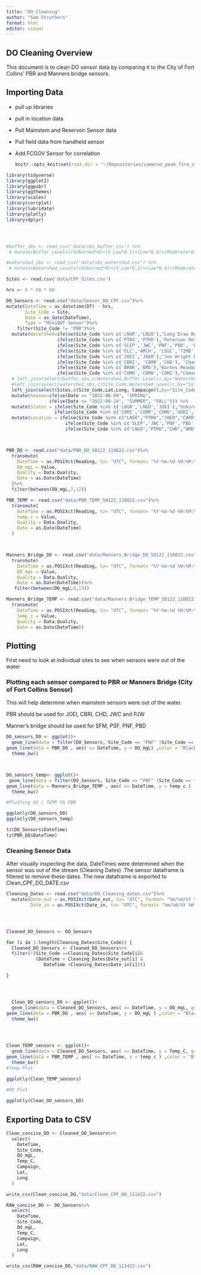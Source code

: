 ```yaml
---
title: "DO_Cleaning"
author: "Sam Struthers"
format: html
editor: visual
---
```


## DO Cleaning Overview

This document is to clean DO sensor data by comparing it to the City of Fort Collins' PBR and Manners bridge sensors.

## Importing Data

-   pull up libraries

-   pull in location data

-   Pull Mainstem and Reservoir Sensor data

-   Pull field data from handheld sensor

-   Add FCGOV Sensor for correlation

    ```r

    knitr::opts_knit$set(root.dir = "~/Repositories/cameron_peak_fire_study")

    ```

```r

library(tidyverse)
library(ggplot2)
library(ggpubr)
library(ggthemes)
library(scales)
library(corrplot)
library(lubridate)
library(plotly)
library(dplyr)




#buffer_sbs <- read_csv('data/sbs_buffer.csv') %>%
 # mutate(Buffer_Level=((Unburned*0)+(V_Low*0.1)+(Low*0.4)+(Moderate*0.7)+(High*1))/(Unburned+V_Low+Low+Moderate+High))

#watershed_sbs <- read_csv('data/sbs_watershed.csv') %>%
 # mutate(Watershed_Level=((Unburned*0)+(V_Low*0.1)+(Low*0.4)+(Moderate*0.7)+(High*1))/(Unburned+V_Low+Low+Moderate+High)) %>% rename(Site_Code=SITE_CODE)

Sites <- read.csv('data/CPF_Sites.csv')

hrs <- 6 * 60 * 60

DO_Sensors <- read.csv("data/Sensor_DO_CPF.csv")%>% 
mutate(DateTime = as_datetime(DT) - hrs,
       Site_Code = Site, 
       Date = as_date(DateTime),
       Type = "MiniDOT Sensor")%>%
    filter(Site_Code != "PBR")%>%
  mutate(Watershed=ifelse(Site_Code %in% c('LNGR','LNGO'),"Long Draw Reservoir",
                   ifelse(Site_Code %in% c('PTRO','PTRR'),'Peterson Reservoir',
                   ifelse(Site_Code %in% c('SLEP','JWC','PNF','PBD', 'PJW','PBR', 'SFM','PSF' ),'CLP Mainstem Canyon',
                   ifelse(Site_Code %in% c('ELC','ARCH', 'LEGC','TIMB' ),'CLP Mainstem Fort Collins',
                   ifelse(Site_Code %in% c('JOEI','JOER'),"Joe Wright Reservoir",
                   ifelse(Site_Code %in% c('CBRI', 'CBRR','CHD'), "Chambers Reservoir",
                   ifelse(Site_Code %in% c('BRNR','BMD'),"Barnes Meadow Reservoir",
                   ifelse(Site_Code %in% c('COMR','COMO','COMI'),"Comanche Reservoir","Hourglass Reservoir"))))))))) %>%
  # left_join(select(buffer_sbs,c(Watershed,Buffer_Level)),by="Watershed") %>%
  #left_join(select(watershed_sbs,c(Site_Code,Watershed_Level)),by="Site_Code") %>%
  left_join(select(Sites,c(Site_Code,Lat,Long, Campaign)),by="Site_Code") %>%
  mutate(Season=ifelse(Date <= "2022-06-09", "SPRING",
                ifelse(Date <= "2022-09-24", "SUMMER", "FALL"))) %>%
  mutate(Status = ifelse(Site_Code %in% c('LNGR','LNGO','JOEI'),"Unburned",
                  ifelse(Site_Code %in% c('COMI','COMR','COMO','HORI','HORR','HORO','PTRR','PTRO','CBRR','CHD','BRNR','BMD'), "Burned",                                                                                                            "Partially Burned"))) %>%
  mutate(Location = ifelse(Site_Code %in% c("LNGR","PTRR","JOER","CBRR","BRNR","COMR","HORR"),"Reservoir",
                      ifelse(Site_Code %in% c('SLEP','JWC','PNF','PBD', 'PJW','PBR', 'SFM','PSF' ), 'Mainstem',
                      ifelse(Site_Code %in% c("LNGO","PTRO","CHD","BMD","HORO","COMO"),"Outflow","Inflow"))))



PBR_DO <- read.csv("data/PBR_DO_50122_110822.csv")%>%
  transmute(
    DateTime = as.POSIXct(Reading, tz= "UTC", format= "%Y-%m-%d %H:%M:%S"),
    DO_mgL = Value,
    Quality = Data.Quality, 
    Date = as.Date(DateTime)
  )%>%
  filter(between(DO_mgL,7,12))

PBR_TEMP <- read.csv("data/PBR_TEMP_50122_110822.csv")%>%
  transmute(
    DateTime = as.POSIXct(Reading, tz= "UTC", format= "%Y-%m-%d %H:%M:%S"),
    temp_c = Value,
    Quality = Data.Quality, 
    Date = as.Date(DateTime)
  )



Manners_Bridge_DO <- read.csv("data/Manners_Bridge_DO_50122_110822.csv")%>%
  transmute(
    DateTime = as.POSIXct(Reading, tz= "UTC", format= "%Y-%m-%d %H:%M:%S"),
    DO_mgL = Value,
    Quality = Data.Quality, 
    Date = as.Date(DateTime))%>%
   filter(between(DO_mgL,6,13))

Manners_Bridge_TEMP <- read.csv("data/Manners_Bridge_TEMP_50122_110822.csv")%>%
  transmute(
    DateTime = as.POSIXct(Reading, tz= "UTC", format= "%Y-%m-%d %H:%M:%S"),
    temp_c = Value,
    Quality = Data.Quality, 
    Date = as.Date(DateTime))
```

## Plotting

First need to look at individual sites to see when sensors were out of the water

### Plotting each sensor compared to PBR or Manners Bridge (City of Fort Collins Sensor)

This will help determine when mainstem sensors were out of the water.

PBR should be used for JOEI, CBRI, CHD, JWC and PJW

Manner's bridge should be used for SFM, PSF, PNF, PBD

```r

DO_sensors_DO <- ggplot()+
  geom_line(data = filter(DO_Sensors, Site_Code == "PNF" |Site_Code == "PSF" |Site_Code == "SFM"|Site_Code == "PBD") , aes( x= DateTime, y = DO_mgL, group = Site_Code, color = Site_Code))+
geom_line(data = PBR_DO , aes( x= DateTime, y = DO_mgL) ,color = "Black")+
  theme_bw()



DO_sensors_temp<- ggplot()+
 geom_line(data = filter(DO_Sensors, Site_Code == "PNF" |Site_Code == "PSF" |Site_Code == "SFM"|Site_Code == "PBD" ), aes( x= DateTime, y = Temp_C, group = Site_Code, color = Site_Code))+
geom_line(data = Manners_Bridge_TEMP , aes( x= DateTime, y = temp_c ) ,color = "Black")+
  theme_bw()

#Plotting DO / TEMP VS PBR

ggplotly(DO_sensors_DO)
ggplotly(DO_sensors_temp)

tz(DO_Sensors$DateTime)
tz(PBR_DO$DateTime)
```

### Cleaning Sensor Data

After visually inspecting the data, DateTimes were determined when the sensor was out of the stream (Cleaning Dates) .The sensor dataframe is filtered to remove these dates. The new dataframe is exported to Clean_CPF_DO_DATE.csv

```r


Cleaning_Dates <- read.csv("data/DO_Cleaning_dates.csv")%>%
  mutate(Date_out = as.POSIXct(Date_out, tz= "UTC", format= "%m/%d/%Y %H:%M"),
         Date_in = as.POSIXct(Date_in, tz= "UTC", format= "%m/%d/%Y %H:%M"))




Cleaned_DO_Sensors <- DO_Sensors

for (i in 1:length(Cleaning_Dates$Site_Code)) {
  Cleaned_DO_Sensors <- Cleaned_DO_Sensors%>%
  filter(!(Site_Code ==Cleaning_Dates$Site_Code[i]&
           (DateTime > Cleaning_Dates$Date_out[i] &
              DateTime <Cleaning_Dates$Date_in[i])))

}




  Clean_DO_sensors_DO <- ggplot()+
  geom_line(data = Cleaned_DO_Sensors, aes( x= DateTime, y = DO_mgL, group = Site_Code, color = Site_Code))+
geom_line(data = PBR_DO , aes( x= DateTime, y = DO_mgL ) ,color = "Black")+
  theme_bw()


  

Clean_TEMP_sensors <- ggplot()+
  geom_line(data = Cleaned_DO_Sensors, aes( x= DateTime, y = Temp_C, group = Site_Code, color = Site_Code))+
geom_line(data = PBR_TEMP , aes( x= DateTime, y = temp_c ) ,color = "Black")+
  theme_bw()
#Temp Plot

ggplotly(Clean_TEMP_sensors)
  
#DO Plot

ggplotly(Clean_DO_sensors_DO)


```

## Exporting Data to CSV

```r

Clean_concise_DO <- Cleaned_DO_Sensors%>%
  select(
    DateTime,
    Site_Code,
    DO_mgL,
    Temp_C,
    Campaign,
    Lat,
    Long
  )

write_csv(Clean_concise_DO,"data/Clean_CPF_DO_111422.csv")

RAW_concise_DO <- DO_Sensors%>%
  select(
    DateTime,
    Site_Code,
    DO_mgL,
    Temp_C,
    Campaign,
    Lat,
    Long
  )

write_csv(RAW_concise_DO,"data/RAW_CPF_DO_111422.csv")
```
